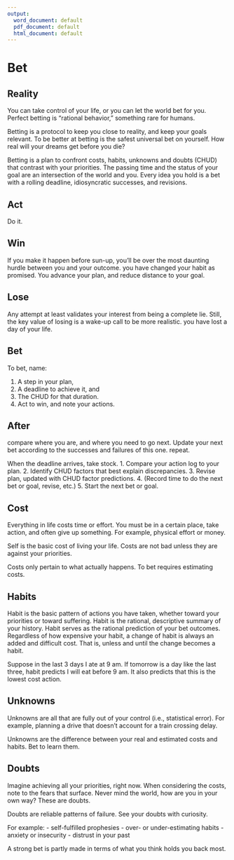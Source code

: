 ```yaml
---
output:
  word_document: default
  pdf_document: default
  html_document: default
---
```


#	Bet  

## Reality

You can take control of your life, or you can let the world bet for you. 
Perfect betting is "rational behavior," something rare for humans.

Betting is a protocol to keep you close to reality, and keep your goals relevant.
To be better at betting is the safest universal bet on yourself.
How real will your dreams get before you die?  

Betting is a plan to confront costs, habits, unknowns and doubts (CHUD) that contrast with your priorities.
The passing time and the status of your goal are an intersection of the world and you. 
Every idea you hold is a bet with a rolling deadline, idiosyncratic successes, and revisions.

## Act  

Do it.

## Win

If you make it happen before sun-up, you'll be over the most daunting hurdle between you and your outcome.
you have changed your habit as promised.
You advance your plan, and reduce distance to your goal. 


## Lose

Any attempt at least validates your interest from being a complete lie. 
Still, the key value of losing is a wake-up call to be more realistic.
you have lost a day of your life.

## Bet  {#bet-bet}  

To bet, name:

1. A step in your plan,
2. A deadline to achieve it, and
3. The CHUD for that duration.
4. Act to win, and note your actions.

## After  

compare where you are, and where you need to go next.
Update your next bet according to the successes and failures of this one.
repeat.

When the deadline arrives, take stock.
1. Compare your action log to your plan.
2. Identify CHUD factors that best explain discrepancies.
3. Revise plan, updated with CHUD factor predictions.
4. (Record time to do the next bet or goal, revise, etc.)
5. Start the next bet or goal.  

## Cost  

Everything in life costs time or effort.
You must be in a certain place, take action, and often give up something.
For example, physical effort or money. 

Self is the basic cost of living your life.
Costs are not bad unless they are against your priorities.

Costs only pertain to what actually happens. 
To bet requires estimating costs.

## Habits  

Habit is the basic pattern of actions you have taken, 
whether toward your priorities or toward suffering.
Habit is the rational, descriptive summary of your history.
Habit serves as the rational prediction of your bet outcomes.
Regardless of how expensive your habit, a change of habit is always an added and difficult cost.
That is, unless and until the change becomes a habit.

Suppose in the last 3 days I ate at 9 am.
If tomorrow is a day like the last three, habit predicts I will eat before 9 am.
It also predicts that this is the lowest cost action.


## Unknowns  

Unknowns are all that are fully out of your control (i.e., statistical error).
For example, planning a drive that doesn't account for a train crossing delay. 

Unknowns are the difference between your real and estimated costs and habits.
Bet to learn them.


## Doubts  
Imagine achieving all your priorities, right now.
When considering the costs, note to the fears that surface.
Never mind the world, how are you in your own way?
These are doubts.

Doubts are reliable patterns of failure.
See your doubts with curiosity. 

For example:
- self-fulfilled prophesies
- over- or under-estimating habits
- anxiety or insecurity 
- distrust in your past

A strong bet is partly made in terms of what you think holds you back most.
